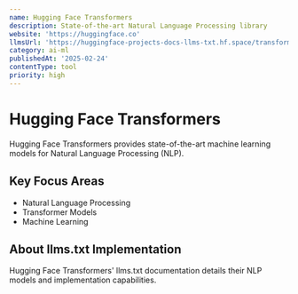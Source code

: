 ```yaml
---
name: Hugging Face Transformers
description: State-of-the-art Natural Language Processing library
website: 'https://huggingface.co'
llmsUrl: 'https://huggingface-projects-docs-llms-txt.hf.space/transformers/llms.txt'
category: ai-ml
publishedAt: '2025-02-24'
contentType: tool
priority: high
---
```


# Hugging Face Transformers

Hugging Face Transformers provides state-of-the-art machine learning models for Natural Language Processing (NLP).

## Key Focus Areas

- Natural Language Processing
- Transformer Models
- Machine Learning

## About llms.txt Implementation

Hugging Face Transformers' llms.txt documentation details their NLP models and implementation capabilities.
